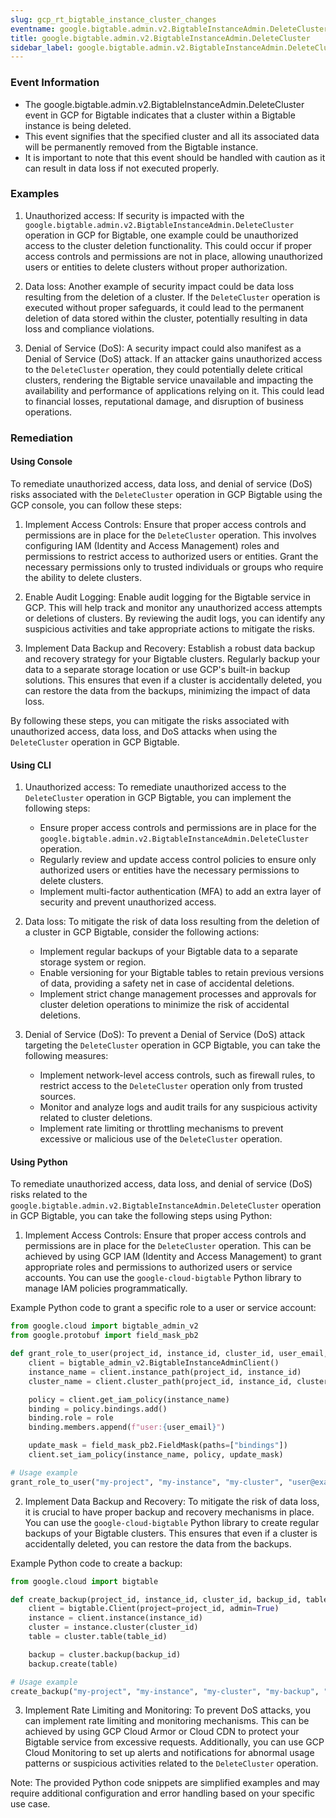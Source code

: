 ```yaml
--- 
slug: gcp_rt_bigtable_instance_cluster_changes
eventname: google.bigtable.admin.v2.BigtableInstanceAdmin.DeleteCluster
title: google.bigtable.admin.v2.BigtableInstanceAdmin.DeleteCluster
sidebar_label: google.bigtable.admin.v2.BigtableInstanceAdmin.DeleteCluster
---
```

                       
### Event Information

- The google.bigtable.admin.v2.BigtableInstanceAdmin.DeleteCluster event in GCP for Bigtable indicates that a cluster within a Bigtable instance is being deleted.
- This event signifies that the specified cluster and all its associated data will be permanently removed from the Bigtable instance.
- It is important to note that this event should be handled with caution as it can result in data loss if not executed properly.


### Examples

1. Unauthorized access: If security is impacted with the `google.bigtable.admin.v2.BigtableInstanceAdmin.DeleteCluster` operation in GCP for Bigtable, one example could be unauthorized access to the cluster deletion functionality. This could occur if proper access controls and permissions are not in place, allowing unauthorized users or entities to delete clusters without proper authorization.

2. Data loss: Another example of security impact could be data loss resulting from the deletion of a cluster. If the `DeleteCluster` operation is executed without proper safeguards, it could lead to the permanent deletion of data stored within the cluster, potentially resulting in data loss and compliance violations.

3. Denial of Service (DoS): A security impact could also manifest as a Denial of Service (DoS) attack. If an attacker gains unauthorized access to the `DeleteCluster` operation, they could potentially delete critical clusters, rendering the Bigtable service unavailable and impacting the availability and performance of applications relying on it. This could lead to financial losses, reputational damage, and disruption of business operations.

### Remediation

#### Using Console

To remediate unauthorized access, data loss, and denial of service (DoS) risks associated with the `DeleteCluster` operation in GCP Bigtable using the GCP console, you can follow these steps:

1. Implement Access Controls: Ensure that proper access controls and permissions are in place for the `DeleteCluster` operation. This involves configuring IAM (Identity and Access Management) roles and permissions to restrict access to authorized users or entities. Grant the necessary permissions only to trusted individuals or groups who require the ability to delete clusters.

2. Enable Audit Logging: Enable audit logging for the Bigtable service in GCP. This will help track and monitor any unauthorized access attempts or deletions of clusters. By reviewing the audit logs, you can identify any suspicious activities and take appropriate actions to mitigate the risks.

3. Implement Data Backup and Recovery: Establish a robust data backup and recovery strategy for your Bigtable clusters. Regularly backup your data to a separate storage location or use GCP's built-in backup solutions. This ensures that even if a cluster is accidentally deleted, you can restore the data from the backups, minimizing the impact of data loss.

By following these steps, you can mitigate the risks associated with unauthorized access, data loss, and DoS attacks when using the `DeleteCluster` operation in GCP Bigtable.

#### Using CLI

1. Unauthorized access: To remediate unauthorized access to the `DeleteCluster` operation in GCP Bigtable, you can implement the following steps:
   - Ensure proper access controls and permissions are in place for the `google.bigtable.admin.v2.BigtableInstanceAdmin.DeleteCluster` operation.
   - Regularly review and update access control policies to ensure only authorized users or entities have the necessary permissions to delete clusters.
   - Implement multi-factor authentication (MFA) to add an extra layer of security and prevent unauthorized access.

2. Data loss: To mitigate the risk of data loss resulting from the deletion of a cluster in GCP Bigtable, consider the following actions:
   - Implement regular backups of your Bigtable data to a separate storage system or region.
   - Enable versioning for your Bigtable tables to retain previous versions of data, providing a safety net in case of accidental deletions.
   - Implement strict change management processes and approvals for cluster deletion operations to minimize the risk of accidental deletions.

3. Denial of Service (DoS): To prevent a Denial of Service (DoS) attack targeting the `DeleteCluster` operation in GCP Bigtable, you can take the following measures:
   - Implement network-level access controls, such as firewall rules, to restrict access to the `DeleteCluster` operation only from trusted sources.
   - Monitor and analyze logs and audit trails for any suspicious activity related to cluster deletions.
   - Implement rate limiting or throttling mechanisms to prevent excessive or malicious use of the `DeleteCluster` operation.

#### Using Python

To remediate unauthorized access, data loss, and denial of service (DoS) risks related to the `google.bigtable.admin.v2.BigtableInstanceAdmin.DeleteCluster` operation in GCP Bigtable, you can take the following steps using Python:

1. Implement Access Controls: Ensure that proper access controls and permissions are in place for the `DeleteCluster` operation. This can be achieved by using GCP IAM (Identity and Access Management) to grant appropriate roles and permissions to authorized users or service accounts. You can use the `google-cloud-bigtable` Python library to manage IAM policies programmatically.

Example Python code to grant a specific role to a user or service account:

```python
from google.cloud import bigtable_admin_v2
from google.protobuf import field_mask_pb2

def grant_role_to_user(project_id, instance_id, cluster_id, user_email, role):
    client = bigtable_admin_v2.BigtableInstanceAdminClient()
    instance_name = client.instance_path(project_id, instance_id)
    cluster_name = client.cluster_path(project_id, instance_id, cluster_id)

    policy = client.get_iam_policy(instance_name)
    binding = policy.bindings.add()
    binding.role = role
    binding.members.append(f"user:{user_email}")

    update_mask = field_mask_pb2.FieldMask(paths=["bindings"])
    client.set_iam_policy(instance_name, policy, update_mask)

# Usage example
grant_role_to_user("my-project", "my-instance", "my-cluster", "user@example.com", "roles/bigtable.admin")
```

2. Implement Data Backup and Recovery: To mitigate the risk of data loss, it is crucial to have proper backup and recovery mechanisms in place. You can use the `google-cloud-bigtable` Python library to create regular backups of your Bigtable clusters. This ensures that even if a cluster is accidentally deleted, you can restore the data from the backups.

Example Python code to create a backup:

```python
from google.cloud import bigtable

def create_backup(project_id, instance_id, cluster_id, backup_id, table_id):
    client = bigtable.Client(project=project_id, admin=True)
    instance = client.instance(instance_id)
    cluster = instance.cluster(cluster_id)
    table = cluster.table(table_id)

    backup = cluster.backup(backup_id)
    backup.create(table)

# Usage example
create_backup("my-project", "my-instance", "my-cluster", "my-backup", "my-table")
```

3. Implement Rate Limiting and Monitoring: To prevent DoS attacks, you can implement rate limiting and monitoring mechanisms. This can be achieved by using GCP Cloud Armor or Cloud CDN to protect your Bigtable service from excessive requests. Additionally, you can use GCP Cloud Monitoring to set up alerts and notifications for abnormal usage patterns or suspicious activities related to the `DeleteCluster` operation.

Note: The provided Python code snippets are simplified examples and may require additional configuration and error handling based on your specific use case.


 